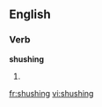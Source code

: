 ==English==

===Verb===
'''shushing'''

# {{present participle of|[[shush]]}}

[[fr:shushing]]
[[vi:shushing]]